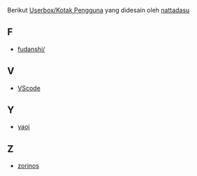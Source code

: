Berikut [[Wikipedia:Kotak Pengguna|Userbox/Kotak Pengguna]] yang didesain oleh [[Pengguna:Nattadasu|nattadasu]]
== F ==
* [[Pengguna:Nattadasu/userbox/fudanshi/|fudanshi/]]
== V ==
* [[Pengguna:Nattadasu/userbox/VScode|VScode]]
== Y ==
* [[Pengguna:Nattadasu/userbox/yaoi|yaoi]]
== Z ==
* [[Pengguna:Nattadasu/userbox/zorinos|zorinos]]
